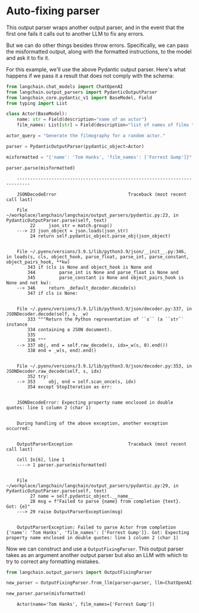 # Auto-fixing parser

This output parser wraps another output parser, and in the event that the first one fails it calls out to another LLM to fix any errors.

But we can do other things besides throw errors. Specifically, we can pass the misformatted output, along with the formatted instructions, to the model and ask it to fix it.

For this example, we'll use the above Pydantic output parser. Here's what happens if we pass it a result that does not comply with the schema:

```python
from langchain.chat_models import ChatOpenAI
from langchain.output_parsers import PydanticOutputParser
from langchain_core.pydantic_v1 import BaseModel, Field
from typing import List
```


```python
class Actor(BaseModel):
    name: str = Field(description="name of an actor")
    film_names: List[str] = Field(description="list of names of films they starred in")

actor_query = "Generate the filmography for a random actor."

parser = PydanticOutputParser(pydantic_object=Actor)
```


```python
misformatted = "{'name': 'Tom Hanks', 'film_names': ['Forrest Gump']}"
```


```python
parser.parse(misformatted)
```

<CodeOutputBlock lang="python">

```
    ---------------------------------------------------------------------------

    JSONDecodeError                           Traceback (most recent call last)

    File ~/workplace/langchain/langchain/output_parsers/pydantic.py:23, in PydanticOutputParser.parse(self, text)
         22     json_str = match.group()
    ---> 23 json_object = json.loads(json_str)
         24 return self.pydantic_object.parse_obj(json_object)


    File ~/.pyenv/versions/3.9.1/lib/python3.9/json/__init__.py:346, in loads(s, cls, object_hook, parse_float, parse_int, parse_constant, object_pairs_hook, **kw)
        343 if (cls is None and object_hook is None and
        344         parse_int is None and parse_float is None and
        345         parse_constant is None and object_pairs_hook is None and not kw):
    --> 346     return _default_decoder.decode(s)
        347 if cls is None:


    File ~/.pyenv/versions/3.9.1/lib/python3.9/json/decoder.py:337, in JSONDecoder.decode(self, s, _w)
        333 """Return the Python representation of ``s`` (a ``str`` instance
        334 containing a JSON document).
        335
        336 """
    --> 337 obj, end = self.raw_decode(s, idx=_w(s, 0).end())
        338 end = _w(s, end).end()


    File ~/.pyenv/versions/3.9.1/lib/python3.9/json/decoder.py:353, in JSONDecoder.raw_decode(self, s, idx)
        352 try:
    --> 353     obj, end = self.scan_once(s, idx)
        354 except StopIteration as err:


    JSONDecodeError: Expecting property name enclosed in double quotes: line 1 column 2 (char 1)


    During handling of the above exception, another exception occurred:


    OutputParserException                     Traceback (most recent call last)

    Cell In[6], line 1
    ----> 1 parser.parse(misformatted)


    File ~/workplace/langchain/langchain/output_parsers/pydantic.py:29, in PydanticOutputParser.parse(self, text)
         27 name = self.pydantic_object.__name__
         28 msg = f"Failed to parse {name} from completion {text}. Got: {e}"
    ---> 29 raise OutputParserException(msg)


    OutputParserException: Failed to parse Actor from completion {'name': 'Tom Hanks', 'film_names': ['Forrest Gump']}. Got: Expecting property name enclosed in double quotes: line 1 column 2 (char 1)
```

</CodeOutputBlock>

Now we can construct and use a `OutputFixingParser`. This output parser takes as an argument another output parser but also an LLM with which to try to correct any formatting mistakes.


```python
from langchain.output_parsers import OutputFixingParser

new_parser = OutputFixingParser.from_llm(parser=parser, llm=ChatOpenAI())
```


```python
new_parser.parse(misformatted)
```

<CodeOutputBlock lang="python">

```
    Actor(name='Tom Hanks', film_names=['Forrest Gump'])
```

</CodeOutputBlock>
